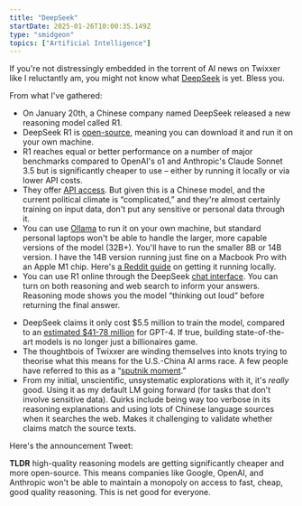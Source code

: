 ```yaml
---
title: "DeepSeek"
startDate: 2025-01-26T10:00:35.149Z
type: "smidgeon"
topics: ["Artificial Intelligence"]
---
```



If you're not distressingly embedded in the torrent of AI news on Twixxer like I reluctantly am, you might not know what [DeepSeek](https://en.wikipedia.org/wiki/DeepSeek) is yet. Bless you.

From what I've gathered:

- On January 20th, a Chinese company named DeepSeek released a new reasoning model called R1.
- DeepSeek R1 is [open-source](https://github.com/deepseek-ai/DeepSeek-R1/tree/main), meaning you can download it and run it on your own machine.
- R1 reaches equal or better performance on a number of major benchmarks compared to OpenAI's o1 and Anthropic's Claude Sonnet 3.5 but is significantly cheaper to use – either by running it locally or via lower API costs.
- They offer [API access](https://api-docs.deepseek.com/). But given this is a Chinese model, and the current political climate is “complicated,” and they're almost certainly training on input data, don't put any sensitive or personal data through it.
- You can use [Ollama](https://ollama.com/) to run it on your own machine, but standard personal laptops won't be able to handle the larger, more capable versions of the model (32B+). You'll have to run the smaller 8B or 14B version. I have the 14B version running just fine on a Macbook Pro with an Apple M1 chip. Here's [a Reddit guide](https://www.reddit.com/r/selfhosted/comments/1i6ggyh/got_deepseek_r1_running_locally_full_setup_guide/) on getting it running locally.
- You can use R1 online through the DeepSeek [chat interface](https://chat.deepseek.com/). You can turn on both reasoning and web search to inform your answers. Reasoning mode shows you the model “thinking out loud” before returning the final answer.

<BasicImage margin="0 auto 2rem" framed src="/images/smidgeons/deepseek1.png" alt="DeepSeek R1 showing its thinking" />

- DeepSeek claims it only cost $5.5 million to train the model, compared to an [estimated $41-78 million](https://www.forbes.com/sites/katharinabuchholz/2024/08/23/the-extreme-cost-of-training-ai-models/) for GPT-4. If true, building state-of-the-art models is no longer just a billionaires game.
- The thoughtbois of Twixxer are winding themselves into knots trying to theorise what this means for the U.S.-China AI arms race. A few people have referred to this as a “[sputnik moment](https://www.exponentialview.co/p/the-year-end-wake-up-the-chinese).”
- From my initial, unscientific, unsystematic explorations with it, it's _really_ good. Using it as my default LM going forward (for tasks that don't involve sensitive data). Quirks include being way too verbose in its reasoning explanations and using lots of Chinese language sources when it searches the web. Makes it challenging to validate whether claims match the source texts.

Here's the announcement Tweet:

<TweetEmbed tweetId="1881318130334814301" />

<Spacer size="xs" />

**TLDR** high-quality reasoning models are getting significantly cheaper and more open-source. This means companies like Google, OpenAI, and Anthropic won't be able to maintain a monopoly on access to fast, cheap, good quality reasoning. This is net good for everyone.
